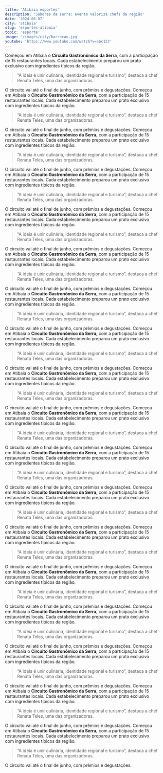 ```yaml
---
title: 'Atibaia esportes'
description: 'Sabores da serra: evento valoriza chefs da região'
date: '2024-06-07'
city: 'atibaia'
slug: 'esportes-atibaia'
topic: 'esporte'
image: '/images/city/barrocao.jpg'
youtube: 'https://www.youtube.com/watch?v=abc123'
---
```


Começou em Atibaia o **Circuito Gastronômico da Serra**, com a participação de 15 restaurantes locais. Cada estabelecimento preparou um prato exclusivo com ingredientes típicos da região.

> “A ideia é unir culinária, identidade regional e turismo”, destaca a chef Renata Teles, uma das organizadoras.

O circuito vai até o final de junho, com prêmios e degustações.
Começou em Atibaia o **Circuito Gastronômico da Serra**, com a participação de 15 restaurantes locais. Cada estabelecimento preparou um prato exclusivo com ingredientes típicos da região.

> “A ideia é unir culinária, identidade regional e turismo”, destaca a chef Renata Teles, uma das organizadoras.

O circuito vai até o final de junho, com prêmios e degustações.
Começou em Atibaia o **Circuito Gastronômico da Serra**, com a participação de 15 restaurantes locais. Cada estabelecimento preparou um prato exclusivo com ingredientes típicos da região.

> “A ideia é unir culinária, identidade regional e turismo”, destaca a chef Renata Teles, uma das organizadoras.

O circuito vai até o final de junho, com prêmios e degustações.
Começou em Atibaia o **Circuito Gastronômico da Serra**, com a participação de 15 restaurantes locais. Cada estabelecimento preparou um prato exclusivo com ingredientes típicos da região.

> “A ideia é unir culinária, identidade regional e turismo”, destaca a chef Renata Teles, uma das organizadoras.

O circuito vai até o final de junho, com prêmios e degustações.
Começou em Atibaia o **Circuito Gastronômico da Serra**, com a participação de 15 restaurantes locais. Cada estabelecimento preparou um prato exclusivo com ingredientes típicos da região.

> “A ideia é unir culinária, identidade regional e turismo”, destaca a chef Renata Teles, uma das organizadoras.

O circuito vai até o final de junho, com prêmios e degustações.
Começou em Atibaia o **Circuito Gastronômico da Serra**, com a participação de 15 restaurantes locais. Cada estabelecimento preparou um prato exclusivo com ingredientes típicos da região.

> “A ideia é unir culinária, identidade regional e turismo”, destaca a chef Renata Teles, uma das organizadoras.

O circuito vai até o final de junho, com prêmios e degustações.
Começou em Atibaia o **Circuito Gastronômico da Serra**, com a participação de 15 restaurantes locais. Cada estabelecimento preparou um prato exclusivo com ingredientes típicos da região.

> “A ideia é unir culinária, identidade regional e turismo”, destaca a chef Renata Teles, uma das organizadoras.

O circuito vai até o final de junho, com prêmios e degustações.
Começou em Atibaia o **Circuito Gastronômico da Serra**, com a participação de 15 restaurantes locais. Cada estabelecimento preparou um prato exclusivo com ingredientes típicos da região.

> “A ideia é unir culinária, identidade regional e turismo”, destaca a chef Renata Teles, uma das organizadoras.

O circuito vai até o final de junho, com prêmios e degustações.
Começou em Atibaia o **Circuito Gastronômico da Serra**, com a participação de 15 restaurantes locais. Cada estabelecimento preparou um prato exclusivo com ingredientes típicos da região.

> “A ideia é unir culinária, identidade regional e turismo”, destaca a chef Renata Teles, uma das organizadoras.

O circuito vai até o final de junho, com prêmios e degustações.
Começou em Atibaia o **Circuito Gastronômico da Serra**, com a participação de 15 restaurantes locais. Cada estabelecimento preparou um prato exclusivo com ingredientes típicos da região.

> “A ideia é unir culinária, identidade regional e turismo”, destaca a chef Renata Teles, uma das organizadoras.

O circuito vai até o final de junho, com prêmios e degustações.
Começou em Atibaia o **Circuito Gastronômico da Serra**, com a participação de 15 restaurantes locais. Cada estabelecimento preparou um prato exclusivo com ingredientes típicos da região.

> “A ideia é unir culinária, identidade regional e turismo”, destaca a chef Renata Teles, uma das organizadoras.

O circuito vai até o final de junho, com prêmios e degustações.
Começou em Atibaia o **Circuito Gastronômico da Serra**, com a participação de 15 restaurantes locais. Cada estabelecimento preparou um prato exclusivo com ingredientes típicos da região.

> “A ideia é unir culinária, identidade regional e turismo”, destaca a chef Renata Teles, uma das organizadoras.

O circuito vai até o final de junho, com prêmios e degustações.
Começou em Atibaia o **Circuito Gastronômico da Serra**, com a participação de 15 restaurantes locais. Cada estabelecimento preparou um prato exclusivo com ingredientes típicos da região.

> “A ideia é unir culinária, identidade regional e turismo”, destaca a chef Renata Teles, uma das organizadoras.

O circuito vai até o final de junho, com prêmios e degustações.
Começou em Atibaia o **Circuito Gastronômico da Serra**, com a participação de 15 restaurantes locais. Cada estabelecimento preparou um prato exclusivo com ingredientes típicos da região.

> “A ideia é unir culinária, identidade regional e turismo”, destaca a chef Renata Teles, uma das organizadoras.

O circuito vai até o final de junho, com prêmios e degustações.
Começou em Atibaia o **Circuito Gastronômico da Serra**, com a participação de 15 restaurantes locais. Cada estabelecimento preparou um prato exclusivo com ingredientes típicos da região.

> “A ideia é unir culinária, identidade regional e turismo”, destaca a chef Renata Teles, uma das organizadoras.

O circuito vai até o final de junho, com prêmios e degustações.
Começou em Atibaia o **Circuito Gastronômico da Serra**, com a participação de 15 restaurantes locais. Cada estabelecimento preparou um prato exclusivo com ingredientes típicos da região.

> “A ideia é unir culinária, identidade regional e turismo”, destaca a chef Renata Teles, uma das organizadoras.

O circuito vai até o final de junho, com prêmios e degustações.
Começou em Atibaia o **Circuito Gastronômico da Serra**, com a participação de 15 restaurantes locais. Cada estabelecimento preparou um prato exclusivo com ingredientes típicos da região.

> “A ideia é unir culinária, identidade regional e turismo”, destaca a chef Renata Teles, uma das organizadoras.

O circuito vai até o final de junho, com prêmios e degustações.
Começou em Atibaia o **Circuito Gastronômico da Serra**, com a participação de 15 restaurantes locais. Cada estabelecimento preparou um prato exclusivo com ingredientes típicos da região.

> “A ideia é unir culinária, identidade regional e turismo”, destaca a chef Renata Teles, uma das organizadoras.

O circuito vai até o final de junho, com prêmios e degustações.
